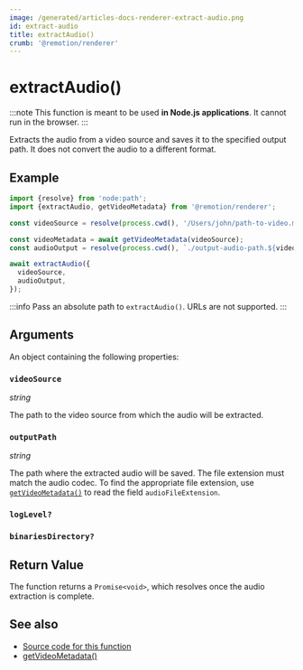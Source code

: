 ```yaml
---
image: /generated/articles-docs-renderer-extract-audio.png
id: extract-audio
title: extractAudio()
crumb: '@remotion/renderer'
---
```


# extractAudio()<AvailableFrom v="4.0.49" />

:::note
This function is meant to be used **in Node.js applications**. It cannot run in the browser.
:::

Extracts the audio from a video source and saves it to the specified output path. It does not convert the audio to a different format.

## Example

```ts twoslash
import {resolve} from 'node:path';
import {extractAudio, getVideoMetadata} from '@remotion/renderer';

const videoSource = resolve(process.cwd(), '/Users/john/path-to-video.mp4');

const videoMetadata = await getVideoMetadata(videoSource);
const audioOutput = resolve(process.cwd(), `./output-audio-path.${videoMetadata.audioFileExtension}`);

await extractAudio({
  videoSource,
  audioOutput,
});
```

:::info
Pass an absolute path to `extractAudio()`. URLs are not supported.
:::

## Arguments

An object containing the following properties:

### `videoSource`

_string_

The path to the video source from which the audio will be extracted.

### `outputPath`

_string_

The path where the extracted audio will be saved. The file extension must match the audio codec. To find the appropriate file extension, use [`getVideoMetadata()`](/docs/renderer/get-video-metadata) to read the field `audioFileExtension`.

### `logLevel?`

<Options id="log" />

### `binariesDirectory?`<AvailableFrom v="4.0.120" />

<Options id="binaries-directory" />

## Return Value

The function returns a `Promise<void>`, which resolves once the audio extraction is complete.

## See also

- [Source code for this function](https://github.com/remotion-dev/remotion/blob/main/packages/renderer/src/extract-audio.ts)
- [getVideoMetadata()](/docs/renderer/get-video-metadata)
